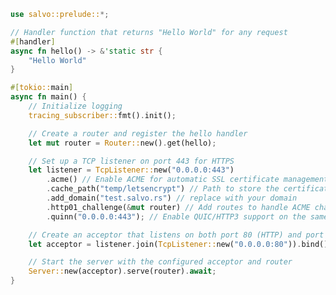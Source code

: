 ```rust  title="acme-http01-quinn/src/main.rs"
use salvo::prelude::*;

// Handler function that returns "Hello World" for any request
#[handler]
async fn hello() -> &'static str {
    "Hello World"
}

#[tokio::main]
async fn main() {
    // Initialize logging
    tracing_subscriber::fmt().init();

    // Create a router and register the hello handler
    let mut router = Router::new().get(hello);

    // Set up a TCP listener on port 443 for HTTPS
    let listener = TcpListener::new("0.0.0.0:443")
        .acme() // Enable ACME for automatic SSL certificate management
        .cache_path("temp/letsencrypt") // Path to store the certificate cache
        .add_domain("test.salvo.rs") // replace with your domain
        .http01_challenge(&mut router) // Add routes to handle ACME challenge requests
        .quinn("0.0.0.0:443"); // Enable QUIC/HTTP3 support on the same port

    // Create an acceptor that listens on both port 80 (HTTP) and port 443 (HTTPS)
    let acceptor = listener.join(TcpListener::new("0.0.0.0:80")).bind().await;

    // Start the server with the configured acceptor and router
    Server::new(acceptor).serve(router).await;
}

```